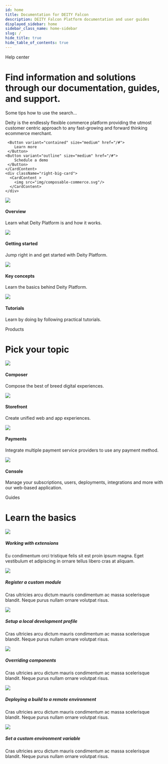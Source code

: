 ```yaml
---
id: home
title: Documentation for DEITY Falcon
description: DEITY Falcon Platform documentation and user guides
displayed_sidebar: home
sidebar_class_name: home-sidebar
slug: /
hide_title: true
hide_table_of_contents: true
---
```



<div className="text-center pt80">
  <Badge>Help center</Badge>
  <h1 className="headline mb20">Find information and solutions through our documentation, guides, and support.</h1>
  <div className="home-search mb100">
    <SearchBar />
    <div className="home-search-description">Some tips how to use the search...</div>
  </div>
</div>

<Card isPadding={false}>
  <div className="flex">
    <CardContent>
      <LogoImg className="logo-content" />
      <div className="mb20">
        <p >
          Deity is the endlessly flexible commerce platform providing the utmost customer centric approach to any
          fast-growing and forward thinking ecommerce merchant.
        </p>
      </div>  
      
     <Button variant="contained" size="medium" href="/#">
        Learn more
     </Button>
    <Button variant="outline" size="medium" href="/#">
        Schedule a demo
     </Button>
    </CardContent>
    <div className="right-big-card">
      <CardContent >
        <img src="img/composable-commerce.svg"/>
      </CardContent>
    </div>
  </div>
</Card>

<div className="flex mb100">
  <Card to="/#">
    <img src="/img/icons/rings.svg" />
    <h4>Overview</h4>
    <p>Learn what Deity Platform is and how it works.</p>
  </Card>
  <Card to="/#">
    <img src="/img/icons/lightning.svg" />
    <h4>Getting started</h4>
    <p>Jump right in and get started with Deity Platform.</p>
  </Card>
  <Card to="/#">
    <img src="/img/icons/info.svg" />
    <h4>Key concepts</h4>
    <p>Learn the basics behind Deity Platform.</p>
  </Card>
  <Card to="/#">
    <img src="/img/icons/lightbulb.svg" />
    <h4>Tutorials</h4>
    <p>Learn by doing by following practical tutorials.</p>
  </Card>
</div>

<Badge>Products</Badge>
<h1 className="mb20 headline2">Pick your topic</h1>
<div className="flex mb100">
  <Card to="/#">
    <img src="/img/icons/ticker.svg" />
    <h4>Composer</h4>
    <p>Compose the best of breed digital experiences.</p>
  </Card>
  <Card to="/#">
    <img src="/img/icons/data.svg" />
    <h4>Storefront</h4>
    <p>Create unified web and app experiences.</p>
  </Card>
  <Card to="/#">
    <img src="/img/icons/coins.svg" />
    <h4>Payments</h4>
    <p>Integrate multiple payment service providers to use any payment method.</p>
  </Card>
  <Card to="/#">
    <img src="/img/icons/switch.svg" />
    <h4>Console</h4>
    <p>Manage your subscriptions, users, deployments, integrations and more with our web-based application.</p>
  </Card>
</div>

<Badge>Guides</Badge>
<h1 className="mb20 headline2">Learn the basics</h1>
<div className="flex">
  <Card variant="horizontal" to="#">
    <img src="/img/icons/ticker.svg" />
    <div>
      <h5>Working with extensions</h5>
      <p>
        Eu condimentum orci tristique felis sit est proin ipsum magna. Eget vestibulum et adipiscing in ornare tellus
        libero cras at aliquam.
      </p>
    </div>
  </Card>
  <Card variant="horizontal" to="#">
    <img src="/img/icons/ticker.svg" />
    <div>
      <h5>Register a custom module</h5>
      <p>
        Cras ultricies arcu dictum mauris condimentum ac massa scelerisque blandit. Neque purus nullam ornare volutpat
        risus.
      </p>
    </div>
  </Card>
</div>
<div className="flex">
  <Card variant="horizontal" to="#">
    <img src="/img/icons/coins.svg" />
    <div>
      <h5>Setup a local development profile</h5>
      <p>
        Cras ultricies arcu dictum mauris condimentum ac massa scelerisque blandit. Neque purus nullam ornare volutpat
        risus.
      </p>
    </div>
  </Card>
  <Card variant="horizontal" to="#">
    <img src="/img/icons/data.svg" />
    <div>
      <h5>Overriding components</h5>
      <p>
        Cras ultricies arcu dictum mauris condimentum ac massa scelerisque blandit. Neque purus nullam ornare volutpat
        risus.
      </p>
    </div>
  </Card>
</div>
<div className="flex mb100">
  <Card variant="horizontal" to="#">
    <img src="/img/icons/switch.svg" />
    <div>
      <h5>Deploying a build to a remote environment</h5>
      <p>
        Cras ultricies arcu dictum mauris condimentum ac massa scelerisque blandit. Neque purus nullam ornare volutpat
        risus.
      </p>
    </div>
  </Card>
  <Card variant="horizontal" to="#">
    <img src="/img/icons/switch.svg" />
    <div>
      <h5>Set a custom environment variable</h5>
      <p>
        Cras ultricies arcu dictum mauris condimentum ac massa scelerisque blandit. Neque purus nullam ornare volutpat
        risus.
      </p>
    </div>
  </Card>
</div>


<IntegrationContent />


